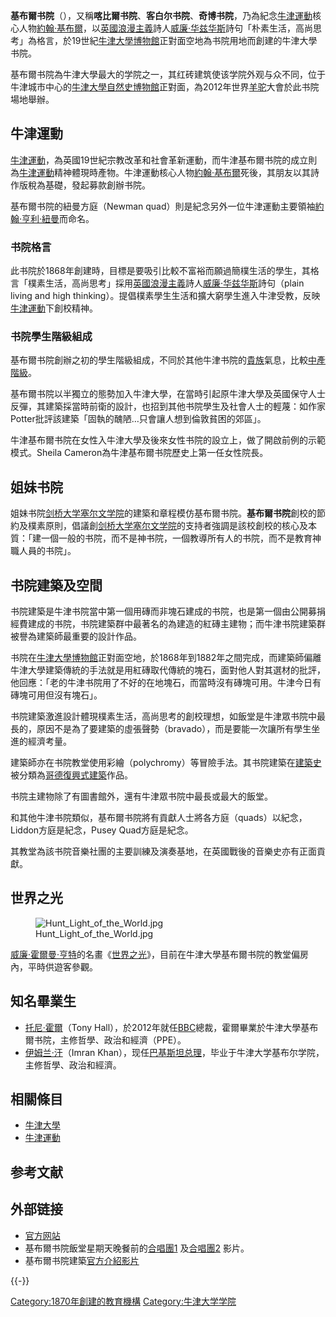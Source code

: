 {{Infobox Oxford college
|name = 基布爾學院（Keble College）
|motto = 朴素生活，高尚思考（採用[[英國|英國]][[浪漫主義|浪漫主義]]詩人[[威廉·华兹华斯|威廉·华兹华斯]]詩句plain living and high thinking）{{r|"Batson2008"}}
|university = 牛津大學
|photo = [[Image:Keble_College_Chapel_-_Oct_2006.jpg|180px]]
|infobox_colour = #000033
|colours = {{scarf|start}}{{cell|#000033}}{{cell|#CC0033}}{{cell|#FFFFFF}}{{cell|#CC0033}}{{cell3|#000033}}{{cell|#CC0033}}{{cell|#FFFFFF}}{{cell|#CC0033}}{{cell|#000033}}{{scarf|end}}
|latin_name = Collegium Keblense
|named_for = {{link-en|John Keble|約翰·基布爾}}
|established = 1870
|sister_college = [[剑桥大学塞尔文学院|塞爾溫學院]]
|head_label = Warden（学院院长英文頭銜）
|head = {{link-en|Sir Jonathan Phillips|Jonathan Phillips (British Civil Servant)}}, KCB  
|JCR_president = Chris Smith
|undergraduates = 433{{r|"Undergraduate numbers201112"}} (2011/2012)
|MCR_president = Sameer Sengupta
|graduates = 245
|latitude = 51.758899
|longitude = -1.257715
|hield = [[Image:Keble_College_Oxford_Coat_Of_Arms.svg|150px]]
|blazon = 銀白底，雪佛龍紅色锯齿，三槍穿蔚藍首
|homepage = [http://www.keble.ox.ac.uk/ Home page]
|boat_club = [https://web.archive.org/web/20110208054034/http://keblecollegeboatclub.com/ Boat club]
}}

'''基布爾书院'''（{{lang-en|Keble College}}），又稱'''喀比爾书院'''、'''客白尔书院'''、'''奇博书院'''{{r|"張偉嶠2009"}}，乃為紀念[[牛津運動|牛津運動]]核心人物[[約翰·基布爾|約翰·基布爾]]{{r|"Blair2004"}}，以[[英國|英國]][[浪漫主義|浪漫主義]]詩人[[威廉·华兹华斯|威廉·华兹华斯]]詩句「朴素生活，高尚思考」{{r|"蘋果日報motto"}}為格言{{r|"Batson2008"}}，於19世紀[[牛津大學自然史博物館|牛津大學博物館]]正對面空地為书院用地而創建的牛津大學书院{{r|"Tyack1998"}}{{r|"Measels2003"}}。

基布爾书院為牛津大學最大的学院之一{{r|"See2012"}}，其红砖建筑使该学院外观与众不同{{r|"DICKENS'S DICTIONARY OF THE THAMES"}}{{r|"蘋果日報"}}，位于牛津城市中心的[[牛津大學自然史博物館|牛津大學自然史博物館]]正對面{{r|"Brind2006"}}，為2012年世界[[羊驼|羊驼]]大會於此书院場地舉辦。{{r|"BBC"}}

== 牛津運動 ==
{{See also|牛津運動}}

[[牛津運動|牛津運動]]，為英國19世紀宗教改革和社會革新運動{{r|"北大演讲百年精华"}}{{r|"胡适耿云志1998"}}，而牛津基布爾书院的成立則為[[牛津運動|牛津運動]]精神體現時產物{{r|"扎格尔2005"}}{{r|"Blair2004"}}{{r|"Batson2008"}}。牛津運動核心人物[[約翰·基布爾|約翰·基布爾]]死後，其朋友以其詩作版稅為基礎，發起募款創辦书院{{r|"Horan2004"}}{{r|"Measels2003"}}。

基布爾书院的紐曼方庭（Newman quad）則是紀念另外一位牛津運動主要領袖[[約翰·亨利·紐曼|約翰·亨利·紐曼]]而命名{{r|"MaxwellBellew2006"}}{{r|"Kebleprimary2013"}}。

{{Gallery
|title=牛津運動主要領袖
|width=160
|align=center
|File:John Keble from the magazine "Leisure Hour".jpg|alt1= 雜誌《闲暇时光》（Lesiure hour）的[[約翰·基布爾|約翰·基布爾]]的肖像| 雜誌《闲暇时光》（Lesiure hour）的[[約翰·基布爾|約翰·基布爾]]的肖像
|File:John Henry Newman by Sir John Everett Millais, 1st Bt.jpg|alt2= [[約翰·亨利·紐曼|約翰·亨利·紐曼]]的肖像| [[約翰·亨利·紐曼|約翰·亨利·紐曼]]的肖像
}}

=== 书院格言 ===
此书院於1868年創建時，目標是要吸引比較不富裕而願過簡樸生活的學生，其格言「樸素生活，高尚思考」採用[[英國|英國]][[浪漫主義|浪漫主義]]詩人[[威廉·华兹华斯|威廉·华兹华斯]]詩句（plain living and high thinking）{{r|"Batson2008"}}。提倡樸素學生生活和擴大窮學生進入牛津受教，反映[[牛津運動|牛津運動]]下創校精神{{r|"Blair2004"}}{{r|"Batson2008"}}{{r|"Horan2004"}}{{r|"Measels2003"}}{{r|"Bullen2004"}}。

=== 书院學生階級組成 ===
基布爾书院創辦之初的學生階級組成，不同於其他牛津书院的[[貴族|貴族]]氣息，比較[[中產階級|中產階級]]{{r|"Batson2008"}}。

基布爾书院以半獨立的態勢加入牛津大學，在當時引起原牛津大學及英國保守人士反彈，其建築採當時前衛的設計，也招到其他书院學生及社會人士的輕蔑：如作家Potter批評該建築「固執的醜陋…只會讓人想到倫敦貧困的郊區」{{r|"Horan2004"}}。

牛津基布爾书院在女性入牛津大學及後來女性书院的設立上，做了開啟前例的示範模式{{r|"Batson2008"}}。Sheila Cameron為牛津基布爾书院歷史上第一任女性院長{{r|"Beeson2007"}}。

== 姐妹书院 ==
姐妹书院[[剑桥大学塞尔文学院|剑桥大学塞尔文学院]]的建築和章程模仿基布爾书院{{r|"扎格尔2005"}}。'''基布爾书院'''創校的節約及樸素原則，倡議創[[剑桥大学塞尔文学院|剑桥大学塞尔文学院]]的支持者強調是該校創校的核心及本質：「建一個一般的书院，而不是神书院，一個教導所有人的书院，而不是教育神職人員的书院」{{r|"Brooke1992"}}。

== 书院建築及空間 ==
书院建築是牛津书院當中第一個用磚而非塊石建成的书院，也是第一個由公開募捐經費建成的书院，书院建築群中最著名的為{{link-en|威廉·巴特菲爾德|William Butterfield}}建造的紅磚主建物{{r|"Risebero1985"}}{{r|"Measels2003"}}；而牛津书院建築群被譽為建築師{{link-en|威廉·巴特菲爾德|William Butterfield}}最重要的設計作品{{r|"SalzmanPage1954"}}。

书院在[[牛津大學自然史博物館|牛津大學博物館]]正對面空地，於1868年到1882年之間完成，而建築師{{link-en|威廉·巴特菲爾德|William Butterfield}}偏離牛津大學建築傳統的手法就是用紅磚取代傳統的塊石，面對他人對其選材的批評，他回應：「老的牛津书院用了不好的在地塊石，而當時沒有磚塊可用。牛津今日有磚塊可用但沒有塊石」{{r|"Tyack1998"}}。

书院建築激進設計體現樸素生活，高尚思考的創校理想，如飯堂是牛津眾书院中最長的，原因不是為了要建築的虛張聲勢（bravado），而是要能一次讓所有學生坐進的經濟考量{{r|"Whiting1993"}}。

建築師{{link-en|威廉·巴特菲爾德|William Butterfield}}亦在书院教堂使用彩繪（polychromy）等冒險手法{{r|"Homan2006"}}。其书院建築在[[建築史|建築史]]被分類為[[哥德復興式建築|哥德復興式建築]]作品{{r|"Tyack1998"}}{{r|"Glancey2006"}}。

{{Gallery
|title=牛津大學基布爾學院
|width=160
|align=center
|File:Oxford - Keble College - 0638.jpg|alt1=基布爾學院圖書館|基布爾學院圖書館
|File:Oxford - Keble College - 0609.jpg|alt2=基布爾學院飯堂|基布爾學院飯堂
|Image:Keble SCR.jpg|alt3=基布爾學院SCR（Senior Common Room）教授交誼廳|SCR（Senior Common Room）教授交誼廳
}}

书院主建物除了有圖書館外，還有牛津眾书院中最長{{r|"Whiting1993"}}或最大的{{r|"Duffett2007"}}飯堂。

和其他牛津书院類似，基布爾书院將有貢獻人士將各方庭（quads）以紀念，Liddon方庭是紀念{{link-en|Henry Parry Liddon|Henry Parry Liddon}}，Pusey Quad方庭是紀念{{link-en|Edward Bouverie Pusey|Edward Bouverie Pusey}}。

其教堂為該书院音樂社團的主要訓練及演奏基地，在英國戰後的音樂史亦有正面貢獻。{{r|"CaldwellHornby2010"}}{{r|"Measels2003"}}

{{Gallery
|title=牛津大學基布爾學院
|width=160
|align=center
|File:UK-2014-Oxford-Keble College Liddon Quad.JPG|alt1=基布爾學院Liddon方庭|基布爾學院Liddon方庭
|File:Keble College, Oxford - 2014.jpg|alt2=基布爾學院Liddon方庭|基布爾學院Liddon方庭
|File:UK-2014-Oxford-Keble College 02.jpg|alt3=基布爾學院Liddon方庭|基布爾學院Liddon方庭
}}

== 世界之光 ==
[[File:Hunt_Light_of_the_World.jpg|thumb]]

[[威廉·霍爾曼·亨特|威廉·霍爾曼·亨特]]的名畫《[[世界之光|世界之光]]》，目前在牛津大學基布爾书院的教堂偏房內，平時供遊客參觀。{{r|"Hunt"}}{{r|"Dalton2012"}}

== 知名畢業生 ==
*[[托尼·霍爾|托尼·霍爾]]（Tony Hall），於2012年就任[[BBC|BBC]]總裁，霍爾畢業於牛津大學基布爾书院，主修哲學、政治和經濟（PPE）{{r|"BBC中文網"}}。
*[[伊姆兰·汗|伊姆兰·汗]]（Imran Khan），现任[[巴基斯坦总理|巴基斯坦总理]]，毕业于牛津大学基布尔学院，主修哲學、政治和經濟。

== 相關條目 ==
* [[牛津大學|牛津大學]]
* [[牛津運動|牛津運動]]

== 参考文献 ==
{{Reflist|refs=
<ref name="Batson2008">{{cite book|author=Judy G. Batson|title=Her Oxford|url=http://books.google.com/books?id=_stU5CyTGKEC&pg=PA16|accessdate=19 January 2013|date=15 October 2008|publisher=Vanderbilt University Press|isbn=978-0-8265-1610-7|pages=16–|quote=plain living and high thinking|archive-date=2017-02-15|archive-url=https://web.archive.org/web/20170215062514/https://books.google.com/books?id=_stU5CyTGKEC&pg=PA16|dead-url=no}}</ref>

<ref name="Undergraduate numbers201112">{{cite web
|title = Undergraduate numbers by college 2011-12
|publisher = University of Oxford
|url = http://www.ox.ac.uk/admissions/undergraduate_courses/colleges/undergraduate_numbers_by_college/index.html
|access-date = 2013-01-19
|archive-date = 2012-12-02
|archive-url = https://web.archive.org/web/20121202083651/http://www.ox.ac.uk/admissions/undergraduate_courses/colleges/undergraduate_numbers_by_college/index.html
|dead-url = no
}}</ref>

<ref name="張偉嶠2009">{{cite book|author=張偉嶠|title=情繫牛津|url=http://books.google.com/books?id=ajjcXwAACAAJ|accessdate=19 January 2013|year=2009|publisher=麗文文化事業股份有限公司|isbn=978-957-748-368-3}}</ref>

<ref name="Blair2004">{{cite book|author=Kirstie Blair|title=John Keble In Context|url=http://books.google.com/books?id=cqpy8r_EUAYC|accessdate=20 January 2013|date=1 December 2004|publisher=Anthem Press|isbn=978-1-84331-146-1|archive-date=2014-01-03|archive-url=https://web.archive.org/web/20140103150840/http://books.google.com/books?id=cqpy8r_EUAYC|dead-url=no}}</ref>

<ref name="蘋果日報motto">原文：plain living and high thinking</ref>

<ref name="Tyack1998">{{cite book|author=Geoffrey Tyack|title=Oxford: An Architectural Guide|url=http://books.google.com/books?id=FsOx8eHkOC8C&pg=PA229|accessdate=20 January 2013|year=1998|publisher=Oxford University Press|isbn=978-0-19-817423-3|pages=229–}}</ref>

<ref name="Measels2003">{{cite book|author=Donald Clark Measels|title=Music Ministry: A Guidebook|url=http://books.google.com/books?id=psfn3okbK0UC&pg=PA24|accessdate=20 January 2013|date=1 August 2003|publisher=Smyth & Helwys Publishing, Inc.|isbn=978-1-57312-414-0|pages=24–}}</ref>

<ref name="See2012">{{cite book|author=Dr. Christopher See|title=How to Get Into Oxbridge: A Comprehensive Guide to Succeeding in Your Application Process|url=http://books.google.com/books?id=KVvEAqaNAtIC&pg=PA31|accessdate=20 January 2013|date=3 May 2012|publisher=Kogan Page Publishers|isbn=978-0-7494-6328-1|pages=31–}}</ref>

<ref name="DICKENS'S DICTIONARY OF THE THAMES">{{cite book|title=DICKENS'S DICTIONARY OF THE THAMES|url=http://books.google.com/books?id=g8IHAAAAQAAJ&pg=PA156|accessdate=19 January 2013|year=1856|pages=156–}}</ref>

<ref name="蘋果日報">{{cite web |url=http://www.appledaily.com.tw/appledaily/article/newsupplement/20040603/977544/ |title=英國牛津追尋哈利波特 |author=蘋果日報 |work=appledaily.com.tw |year=2004 |accessdate=2013-01-19 |archive-date=2017-03-05 |archive-url=https://web.archive.org/web/20170305002225/http://www.appledaily.com.tw/appledaily/article/newsupplement/20040603/977544/ |dead-url=no }}</ref>

<ref name="Brind2006">{{cite book|author=Ronald K. Brind|title=A Guide to the C.S. Lewis Tour in Oxford|url=http://books.google.com/books?id=fpukZFQa6moC&pg=PA4|accessdate=20 January 2013|date=31 October 2006|publisher=Janus Publishing Company Lim|isbn=978-1-85756-626-0|pages=4–}}</ref>

<ref name="BBC">{{cite web |url=http://www.bbc.co.uk/news/uk-england-oxfordshire-17691536 |title=BBC News - World Alpaca Conference at Oxford University's Keble College |author=BBC |work=bbc.co.uk |year=12 April 2012 |accessdate=19 January 2013 |archive-date=2020-04-13 |archive-url=https://web.archive.org/web/20200413100415/https://www.bbc.co.uk/news/uk-england-oxfordshire-17691536 |dead-url=no }}</ref>

<ref name="北大演讲百年精华">{{cite book|title=北大演讲百年精华|url=http://books.google.com/books?id=ntonAQAAMAAJ|accessdate=19 January 2013|year=2002|publisher=中国档案出版社|isbn=978-7-80166-149-4}}</ref>

<ref name="胡适耿云志1998">{{cite book|author1=胡适|author2=耿云志|title=胡适论争集|url=http://books.google.com/books?id=n4cxAAAAMAAJ|accessdate=19 January 2013|year=1998|publisher=中国社会科学出版社}}</ref>

<ref name="扎格尔2005">{{cite book|author=扎格尔|title=牛津: 历史和文化|url=http://books.google.com/books?id=AdONLCp5FIMC&pg=RA1-PA61|accessdate=19 January 2013|year=2005|publisher=中信出版社|isbn=978-7-5086-0344-5|pages=1–}}</ref>

<ref name="Horan2004">{{cite book|author=David Horan 著|title=牛津文學地圖|url=http://books.google.com/books?id=MoviDb7FohgC&pg=PA277|accessdate=19 January 2013|year=2004|publisher=知書房出版集團|isbn=978-957-8320-49-9|pages=277–}}</ref>

<ref name="MaxwellBellew2006">{{cite book|author1=Robert Maxwell|author2=Patrick Bellew|author3=Tim Macfarlane|title=Rick Mather Architects|url=http://books.google.com/books?id=W5dQAAAAMAAJ|accessdate=23 January 2013|year=2006|publisher=Black Dog}}</ref>

<ref name="Kebleprimary2013">{{cite web |url=http://www.keble.ox.ac.uk/about/tour/newman-quad |title=Newman Quad — Keble College |author=Keble College Official Website |work=About Keble-Tour the College-Newman Quad |year=2013 [last update] |accessdate=23 January 2013 |archive-url=https://web.archive.org/web/20120510003758/http://www.keble.ox.ac.uk/about/tour/newman-quad/ |archive-date=2012-05-10 |dead-url=yes }}</ref>

<ref name="Bullen2004">{{cite book|author=Annie Bullen|title=Oxford - More Than a Guide|url=http://books.google.com/books?id=8X8CXvq4ojEC&pg=PA42|accessdate=22 January 2013|year=2004|publisher=Jarrold Publishing|isbn=978-0-7117-2952-0|pages=42–}}</ref>

<ref name="Beeson2007">{{cite book|author=Trevor Beeson|title=Round the Church in 50 Years: A Personal Journey|url=http://books.google.com/books?id=mXgOsjYe44kC&pg=PA236|accessdate=19 January 2013|year=2007|publisher=Hymns Ancient & Modern Ltd|isbn=978-0-334-04148-1|pages=236–}}</ref>

<ref name="Brooke1992">{{cite book|author=Christopher N. L. Brooke|title=A History of the University of Cambridge:|url=http://books.google.com/books?id=55v1Mxat9YEC&pg=PA93|accessdate=24 January 2013|date=10 December 1992|publisher=Cambridge University Press|isbn=978-0-521-34350-3|pages=93–|quote=Evidently Keble College at Oxford... was the model, for it was to be founded on principles of economy and simple living; that was its heart and essence - 'an ordinary college, not a theological college; a college to educate everyone, not simply a college to educate future clergymen'.|archive-date=2014-06-28|archive-url=https://web.archive.org/web/20140628111413/http://books.google.com/books?id=55v1Mxat9YEC&pg=PA93|dead-url=no}}</ref>

<ref name="Risebero1985">{{cite book|author=Bill Risebero|title=Modern Architecture and Design: An Alternative History|url=http://books.google.com/books?id=yJZS0YtaSCQC&pg=PA94|accessdate=19 January 2013|date=11 April 1985|publisher=MIT Press|isbn=978-0-262-68046-2|pages=94–|archive-date=2013-05-27|archive-url=https://web.archive.org/web/20130527104219/http://books.google.com/books?id=yJZS0YtaSCQC&pg=PA94|dead-url=no}}</ref>

<ref name="SalzmanPage1954">{{cite book|author1=Louis Francis Salzman|author2=William Page|title=The Victoria History of Oxford|url=http://books.google.com/books?id=tCgMAQAAMAAJ|accessdate=22 January 2013|year=1954|publisher=University of London, Institute of Historical Research|quote=The buildings of Keble College form the most important single design of the architect William Butterfield}}</ref>

<ref name="Whiting1993">{{cite book|author=R. C. Whiting|title=Oxford: Studies in the History of a University Town Since 1800|url=http://books.google.com/books?id=wBYNAQAAIAAJ&pg=PA65|accessdate=24 January 2013|year=1993|publisher=Manchester University Press|isbn=978-0-7190-3057-4|pages=65–}}</ref>

<ref name="Homan2006">{{cite book|author=Roger Homan|title=The Art of the Sublime: Principles of Christian Art And Architecture|url=http://books.google.com/books?id=K-UZMVXHU_QC&pg=PA131|accessdate=24 January 2013|year=2006|publisher=Ashgate Publishing, Ltd.|isbn=978-0-7546-5073-7|pages=131–}}</ref>

<ref name="Glancey2006">{{cite book|author=Jonathan Glancey|title=Architecture|url=http://books.google.com/books?id=HapZAAAAYAAJ|accessdate=24 January 2013|date=17 April 2006|publisher=Dk Pub|isbn=978-0-7566-1732-5}}</ref>

<ref name="Duffett2007">{{cite book|author=Paul S. Duffett|title=Collared by God|url=http://books.google.com/books?id=9xcSEgPU00sC&pg=PA30|accessdate=19 January 2013|date=30 December 2007|publisher=Lulu.com|isbn=978-0-9556753-3-1|pages=30–}}</ref>

<ref name="CaldwellHornby2010">{{cite book|author1=John Caldwell|author2=Emma Hornby|author3=David Nicholas Maw|title=Essays on the History of English Music in Honour of John Caldwell: Sources, Style, Performance, Historiography|url=http://books.google.com/books?id=ERDFUoTmK0sC&pg=PA290|accessdate=20 January 2013|date=15 April 2010|publisher=Boydell & Brewer|isbn=978-1-84383-535-6|pages=290–}}</ref>

<ref name="Hunt">Hunt, W.H., ''Pre-Raphaelitism and the Pre-Raphaelite Brotherhood'', London: Macmillan, 1905, vol.1 p.299-300.</ref>

<ref name="Dalton2012">{{cite book|author=Nick Dalton|title=Frommer's England and the Best of Wales|url=http://books.google.com/books?id=NtkCnODXfH8C&pg=PT349|accessdate=19 January 2013|date=21 August 2012|publisher=John Wiley & Sons|isbn=978-1-118-33137-8|pages=349–}}</ref>

<ref name="BBC中文網">{{cite web |url=http://www.bbc.co.uk/zhongwen/trad/uk/2012/11/121122_profile_bbc_tony_hall.shtml |title=BBC中文網 - 英國動態 - 人物：BBC新總裁托尼·霍爾 |author=BBC |work=bbc.co.uk |year=2012 |accessdate=21 January 2013 |archive-date=2012-11-30 |archive-url=https://web.archive.org/web/20121130180021/http://www.bbc.co.uk/zhongwen/trad/uk/2012/11/121122_profile_bbc_tony_hall.shtml |dead-url=no }}</ref>
}}

== 外部链接 ==
* [http://www.keble.ox.ac.uk 官方网站] {{Wayback|url=http://www.keble.ox.ac.uk/ |date=20161226101520 }}
*  基布爾书院飯堂星期天晚餐前的[http://www.youtube.com/watch?v=7FO-AN2FOVY 合唱團1] {{Wayback|url=http://www.youtube.com/watch?v=7FO-AN2FOVY |date=20200413100610 }}及[http://www.youtube.com/watch?v=5f8lG1Q0-Bg 合唱團2] {{Wayback|url=http://www.youtube.com/watch?v=5f8lG1Q0-Bg |date=20200413100552 }}影片。
*  基布爾书院建築[http://www.youtube.com/watch?v=XA17PF58zeQ 官方介紹影片] {{Wayback|url=http://www.youtube.com/watch?v=XA17PF58zeQ |date=20201013041740 }}　　　　

{{-}}
{{牛津大学}}

[[Category:1870年創建的教育機構|Category:1870年創建的教育機構]]
[[Category:牛津大学学院|Category:牛津大学学院]]